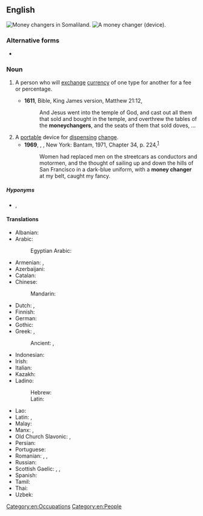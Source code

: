 {{also|moneychanger}}
==English==
[[File:Money Changer.jpg|thumb|Money changers in Somaliland.]]
[[File:Brustwechsler.jpg|thumb|A money changer (device).]]

===Alternative forms===
* {{alter|en|money-changer|moneychanger}}

===Noun===
{{en-noun}}

# A person who will [[exchange]] [[currency]] of one type for another for a fee or percentage.
#: {{ux|en|The '''money changer''' gave me rupees for my dollars.}}
#* '''1611''', Bible, King James version, Matthew 21:12,
#*: And Jesus went into the temple of God, and cast out all them that sold and bought in the temple, and overthrew the tables of the '''moneychangers''', and the seats of them that sold doves, …
# A [[portable]] device for [[dispense|dispensing]] [[change]].
#* '''1969''', {{w|Maya Angelou}}, ''{{w|I Know Why the Caged Bird Sings}}'', New York: Bantam, 1971, Chapter 34, p. 224,<sup>[https://archive.org/details/iknowwhycagedbi000maya]</sup>
#*: Women had replaced men on the streetcars as conductors and motormen, and the thought of sailing up and down the hills of San Francisco in a dark-blue uniform, with a '''money changer''' at my belt, caught my fancy.

=====Hyponyms=====
* {{sense|person}} {{l|en|saraf}} {{qualifier|early modern Middle East & India}}, {{l|en|shroff}} {{qualifier|early modern India & SE Asia}}

====Translations====
{{trans-top|person who will exchange currency}}
* Albanian: {{t-needed|sq}}
* Arabic: {{t|ar|صَرَّاف|m}}
*: Egyptian Arabic: {{t|arz|صراف|m|tr=ṣarrāf}}
* Armenian: {{t+|hy|լումայափոխ}}, {{t+|hy|դրամափոխ}}
* Azerbaijani: {{t|az|sərraf}}
* Catalan: {{t+|ca|canvista|m|f}}
* Chinese:
*: Mandarin: {{t-needed|cmn}}
* Dutch: {{t|nl|geldwisselaar|m}}, {{t+|nl|wisselaar|m}}
* Finnish: {{t|fi|rahanvaihtaja}}
* German: {{t+|de|Geldwechsler|m}}
* Gothic: {{t|got|𐍃𐌺𐌰𐍄𐍄𐌾𐌰|m}}
* Greek: {{t+|el|αργυραμοιβός|m}}, {{t+|el|σαράφης|m}}
*: Ancient: {{t|grc|ἀργυραμοιβός|m}}, {{t|grc|κολλυβιστής|m}}
* Indonesian: {{t|id|penukar uang}}
* Irish: {{t|ga|malartóir airgid|m}}
* Italian: {{t|it|scambista|m}}
* Kazakh: {{t-needed|kk}}
* Ladino:
*: Hebrew: {{t|lad|סאראף|m}}
*: Latin: {{t|lad|saraf|m}}
{{trans-mid}}
* Lao: {{t-needed|lo}}
* Latin: {{t|la|nummulārius|m}}, {{t|la|argentārius|m}}
* Malay: {{t|ms|pengurup wang}}
* Manx: {{t|gv|maylartagh argid|m}}, {{t|gv|caghlaader argid|m}}
* Old Church Slavonic: {{t|cu|пѣнѧжьникъ|m}}, {{t|cu|тръжьникъ|m}}
* Persian: {{t+|fa|صراف|tr=sarrâf}}
* Portuguese: {{t+|pt|cambista|m|f}}
* Romanian: {{t|ro|cambist|m}}, {{t|ro|cambistă|f}}, {{t+|ro|zaraf|m}} {{qualifier|dated}}
* Russian: {{t+|ru|меня́ла|m|f}}
* Scottish Gaelic: {{t|gd|malairtiche-airgid|m}}, {{t|gd|neach-malairt|m}}, {{t|gd|neach-malairt airgid|m}}
* Spanish: {{t+|es|cambista|m|f}}
* Tamil: {{t-needed|ta}}
* Thai: {{t|th|คนแลกเงิน|tr=kon lâek ngern}}
* Uzbek: {{t+|uz|sarrof}}
{{trans-bottom}}

[[Category:en:Occupations]]
[[Category:en:People]]